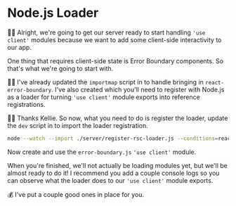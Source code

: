 # Node.js Loader

👨‍💼 Alright, we're going to get our server ready to start handling `'use client'`
modules because we want to add some client-side interactivity to our app.

One thing that requires client-side state is Error Boundary components. So
that's what we're going to start with.

🧝‍♂️ I've already updated the `importmap`
script in <InlineFile file="public/index.html" /> to handle bringing in
`react-error-boundary`. I've also
created <InlineFile file="server/rsc-loader.js" /> which you'll need to register
with Node.js as a loader for turning `'use client'` module exports into
reference registrations.

👨‍💼 Thanks Kellie. So now, what you need to do is register the loader, update the
`dev` script in <InlineFile file="package.json" /> to import the loader
registration.

```sh nonumber nolang
node --watch --import ./server/register-rsc-loader.js --conditions=react-server server/app.js
```

Now create and use the `error-boundary.js` `'use client'`
module.

When you're finished, we'll not actually be loading modules yet, but we'll be
almost ready to do it! I recommend you add a couple console logs so you can
observe what the loader does to our `'use client'` module exports.

💰 I've put a couple good ones in place for you.
